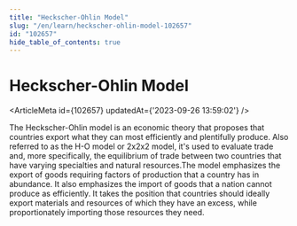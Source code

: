 ```yaml
---
title: "Heckscher-Ohlin Model"
slug: "/en/learn/heckscher-ohlin-model-102657"
id: "102657"
hide_table_of_contents: true
---
```



# Heckscher-Ohlin Model

<ArticleMeta id={102657} updatedAt={'2023-09-26 13:59:02'} />
<div className='border-solid border-b border-t-0 my-4 border-[var(--ifm-color-gray-300)]' />

The Heckscher-Ohlin model is an economic theory that proposes that countries export what they can most efficiently and plentifully produce. Also referred to as the H-O model or 2x2x2 model, it's used to evaluate trade and, more specifically, the equilibrium of trade between two countries that have varying specialties and natural resources.The model emphasizes the export of goods requiring factors of production that a country has in abundance. It also emphasizes the import of goods that a nation cannot produce as efficiently. It takes the position that countries should ideally export materials and resources of which they have an excess, while proportionately importing those resources they need.

